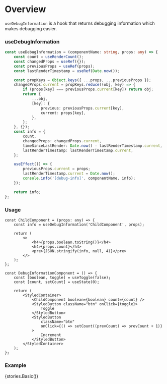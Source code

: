 
<Meta
    title="Hooks/Docs/useDebugInformation"
    component={DebugInformationComponent}
/>

# Overview

`useDebugInformation` is a hook that returns debugging information which makes debugging easier.

### useDebugInformation

```ts
const useDebugInformation = (componentName: string, props: any) => {
    const count = useRenderCount();
    const changedProps = useRef({});
    const previousProps = useRef(props);
    const lastRenderTimestamp = useRef(Date.now());

    const propKeys = Object.keys({ ...props, ...previousProps });
    changedProps.current = propKeys.reduce((obj, key) => {
        if (props[key] === previousProps.current[key]) return obj;
        return {
            ...obj,
            [key]: {
                previous: previousProps.current[key],
                current: props[key],
            },
        };
    }, {});
    const info = {
        count,
        changedProps: changedProps.current,
        timeSinceLastRender: Date.now() - lastRenderTimestamp.current,
        lastRenderTimestamp: lastRenderTimestamp.current,
    };

    useEffect(() => {
        previousProps.current = props;
        lastRenderTimestamp.current = Date.now();
        console.info('[debug-info]', componentName, info);
    });

    return info;
};
```

### Usage

```tsx
const ChildComponent = (props: any) => {
    const info = useDebugInformation('ChildComponent', props);

    return (
        <>
            <h4>{props.boolean.toString()}</h4>
            <h4>{props.count}</h4>
            <pre>{JSON.stringify(info, null, 4)}</pre>
        </>
    );
};

const DebugInformationComponent = () => {
    const [boolean, toggle] = useToggle(false);
    const [count, setCount] = useState(0);

    return (
        <StyledContainer>
            <ChildComponent boolean={boolean} count={count} />
            <StyledButton className="btn" onClick={toggle}>
                Toggle
            </StyledButton>
            <StyledButton
                className="btn"
                onClick={() => setCount((prevCount) => prevCount + 1)}
            >
                Increment
            </StyledButton>
        </StyledContainer>
    );
};
```

### Example

<Preview>
    <Story name="useDebugInformation">{stories.Basic()}</Story>
</Preview>
